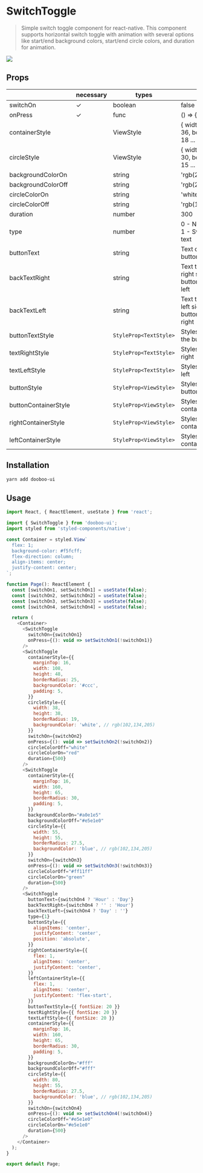 
<Meta title="Components|SwitchToggle" />

# SwitchToggle

> Simple switch toggle component for react-native. This component supports horizontal switch toggle with animation with several options like start/end background colors, start/end circle colors, and duration for animation.

<img src="https://firebasestorage.googleapis.com/v0/b/bookoo-89f6c.appspot.com/o/switch-toggle.gif?alt=media&token=a9dc36e0-3c25-45dc-bbb7-8b095a716dc8" />

## Props

|                      | necessary | types                  | default                                                  |
| -------------------- | --------- | ---------------------- | -------------------------------------------------------- |
| switchOn             | ✓         | boolean                | false                                                    |
| onPress              | ✓         | func                   | () => {}                                                 |
| containerStyle       |           | ViewStyle              | { width: 72, height: 36, borderRadius: 18 ... }          |
| circleStyle          |           | ViewStyle              | { width: 30, height: 30, borderRadius: 15 ... }          |
| backgroundColorOn    |           | string                 | 'rgb(227,227,227)'                                       |
| backgroundColorOff   |           | string                 | 'rgb(215,215,215)'                                       |
| circleColorOn        |           | string                 | 'white'                                                  |
| circleColorOff       |           | string                 | 'rgb(102,134,205)'                                       |
| duration             |           | number                 | 300                                                      |
| type                 |           | number                 | 0 - Normal switch, 1 - Switch with a text                |
| buttonText           |           | string                 | Text on-top of the button                                |
| backTextRight        |           | string                 | Text to appear in right side when button toggled to left |
| backTextLeft         |           | string                 | Text to appear in left side when button toggled to right |
| buttonTextStyle      |           | `StyleProp<TextStyle>` | Styles for text on the button                            |
| textRightStyle       |           | `StyleProp<TextStyle>` | Styles for text in right                                 |
| textLeftStyle        |           | `StyleProp<TextStyle>` | Styles for text in left                                  |
| buttonStyle          |           | `StyleProp<ViewStyle>` | Styles for the button                                    |
| buttonContainerStyle |           | `StyleProp<ViewStyle>` | Styles for button container                              |
| rightContainerStyle  |           | `StyleProp<ViewStyle>` | Styles for right text container                          |
| leftContainerStyle   |           | `StyleProp<ViewStyle>` | Styles for left text container                           |

## Installation

```sh
yarn add dooboo-ui
```

## Usage

```javascript
import React, { ReactElement, useState } from 'react';

import { SwitchToggle } from 'dooboo-ui';
import styled from 'styled-components/native';

const Container = styled.View`
  flex: 1;
  background-color: #f5fcff;
  flex-direction: column;
  align-items: center;
  justify-content: center;
`;

function Page(): ReactElement {
  const [switchOn1, setSwitchOn1] = useState(false);
  const [switchOn2, setSwitchOn2] = useState(false);
  const [switchOn3, setSwitchOn3] = useState(false);
  const [switchOn4, setSwitchOn4] = useState(false);

  return (
    <Container>
      <SwitchToggle
        switchOn={switchOn1}
        onPress={(): void => setSwitchOn1(!switchOn1)}
      />
      <SwitchToggle
        containerStyle={{
          marginTop: 16,
          width: 108,
          height: 48,
          borderRadius: 25,
          backgroundColor: '#ccc',
          padding: 5,
        }}
        circleStyle={{
          width: 38,
          height: 38,
          borderRadius: 19,
          backgroundColor: 'white', // rgb(102,134,205)
        }}
        switchOn={switchOn2}
        onPress={(): void => setSwitchOn2(!switchOn2)}
        circleColorOff="white"
        circleColorOn="red"
        duration={500}
      />
      <SwitchToggle
        containerStyle={{
          marginTop: 16,
          width: 160,
          height: 65,
          borderRadius: 30,
          padding: 5,
        }}
        backgroundColorOn="#a0e1e5"
        backgroundColorOff="#e5e1e0"
        circleStyle={{
          width: 55,
          height: 55,
          borderRadius: 27.5,
          backgroundColor: 'blue', // rgb(102,134,205)
        }}
        switchOn={switchOn3}
        onPress={(): void => setSwitchOn3(!switchOn3)}
        circleColorOff="#ff11ff"
        circleColorOn="green"
        duration={500}
      />
      <SwitchToggle
        buttonText={switchOn4 ? 'Hour' : 'Day'}
        backTextRight={switchOn4 ? '' : 'Hour'}
        backTextLeft={switchOn4 ? 'Day' : ''}
        type={1}
        buttonStyle={{
          alignItems: 'center',
          justifyContent: 'center',
          position: 'absolute',
        }}
        rightContainerStyle={{
          flex: 1,
          alignItems: 'center',
          justifyContent: 'center',
        }}
        leftContainerStyle={{
          flex: 1,
          alignItems: 'center',
          justifyContent: 'flex-start',
        }}
        buttonTextStyle={{ fontSize: 20 }}
        textRightStyle={{ fontSize: 20 }}
        textLeftStyle={{ fontSize: 20 }}
        containerStyle={{
          marginTop: 16,
          width: 160,
          height: 65,
          borderRadius: 30,
          padding: 5,
        }}
        backgroundColorOn="#fff"
        backgroundColorOff="#fff"
        circleStyle={{
          width: 80,
          height: 55,
          borderRadius: 27.5,
          backgroundColor: 'blue', // rgb(102,134,205)
        }}
        switchOn={switchOn4}
        onPress={(): void => setSwitchOn4(!switchOn4)}
        circleColorOff="#e5e1e0"
        circleColorOn="#e5e1e0"
        duration={500}
      />
    </Container>
  );
}

export default Page;
```
